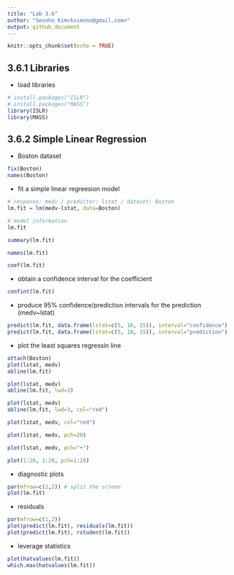 ```yaml
---
title: "Lab 3.6"
outhor: "Seonho Kim<ksseono@gmail.com>"
output: github_document
---
```


```r
knitr::opts_chunk$set(echo = TRUE)
```


## 3.6.1 Libraries

* load libraries

```r
# install.packages("ISLR")
# install.packages("MASS")
library(ISLR)
library(MASS)
```

## 3.6.2 Simple Linear Regression

* Boston dataset

```r
fix(Boston)
names(Boston)
```

* fit a simple linear regreesion model

```r
# response: medv / predictor: lstat / dataset: Boston
lm.fit = lm(medv~lstat, data=Boston)

# model information
lm.fit
```

```r
summary(lm.fit)
```

```r
names(lm.fit)
```

```r
coef(lm.fit)
```

* obtain a confidence interval for the coefficient

```r
confint(lm.fit) 
```

* produce 95% confidence/prediction intervals for the prediction (medv~lstat)

```r
predict(lm.fit, data.frame(lstat=c(5, 10, 15)), interval="confidence")
predict(lm.fit, data.frame(lstat=c(5, 10, 15)), interval="prediction")
```

* plot the least squares regressin line

```r
attach(Boston)
plot(lstat, medv)
abline(lm.fit)
```

```r
plot(lstat, medv)
abline(lm.fit, lwd=3)
```

```r
plot(lstat, medv)
abline(lm.fit, lwd=3, col="red")
```

```r
plot(lstat, medv, col="red")
```

```r
plot(lstat, medv, pch=20)
```

```r
plot(lstat, medv, pch="+")
```

```r
plot(1:20, 1:20, pch=1:20)
```

* diagnostic plots

```r
par(mfrow=c(2,2)) # split the screen
plot(lm.fit)
```

* residuals

```r
par(mfrow=c(1,2))
plot(predict(lm.fit), residuals(lm.fit))
plot(predict(lm.fit), rstudent(lm.fit))
```

* leverage statistics

```r
plot(hatvalues(lm.fit))
which.max(hatvalues(lm.fit))
```

